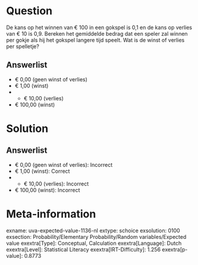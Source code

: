 Question
========

De kans op het winnen van € 100 in een gokspel is 0,1 en de kans op
verlies van € 10 is 0,9. Bereken het gemiddelde bedrag dat een speler
zal winnen per gokje als hij het gokspel langere tijd speelt. Wat is de
winst of verlies per spelletje?

Answerlist
----------

* € 0,00 (geen winst of verlies)
* € 1,00 (winst)
* - € 10,00 (verlies)
* € 100,00 (winst)

Solution
========

Answerlist
----------

* € 0,00 (geen winst of verlies): Incorrect
* € 1,00 (winst): Correct
* - € 10,00 (verlies): Incorrect
* € 100,00 (winst): Incorrect

Meta-information
================
exname: uva-expected-value-1136-nl
extype: schoice
exsolution: 0100
exsection: Probability/Elementary Probability/Random variables/Expected value
exextra[Type]: Conceptual, Calculation
exextra[Language]: Dutch
exextra[Level]: Statistical Literacy
exextra[IRT-Difficulty]: 1.256
exextra[p-value]: 0.8773
